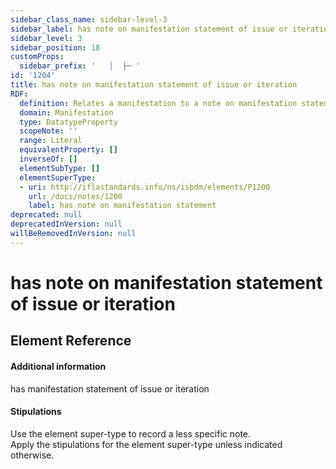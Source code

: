 ```yaml
---
sidebar_class_name: sidebar-level-3
sidebar_label: has note on manifestation statement of issue or iteration
sidebar_level: 3
sidebar_position: 18
customProps:
  sidebar_prefix: '   │  ├─ '
id: '1204'
title: has note on manifestation statement of issue or iteration
RDF:
  definition: Relates a manifestation to a note on manifestation statement that provides information about a statement of issue or iteration that is transcribed from the manifestation.
  domain: Manifestation
  type: DatatypeProperty
  scopeNote: ''
  range: Literal
  equivalentProperty: []
  inverseOf: []
  elementSubType: []
  elementSuperType:
  - uri: http://iflastandards.info/ns/isbdm/elements/P1200
    url: /docs/notes/1200
    label: has note on manifestation statement
deprecated: null
deprecatedInVersion: null
willBeRemovedInVersion: null
---
```

# has note on manifestation statement of issue or iteration

## Element Reference
<ElementReference frontMatter={frontMatter} />

#### Additional information

<SeeAlso><InLink href="/docs/statements/1031">has manifestation statement of issue or iteration</InLink></SeeAlso>

#### Stipulations

<div className="stip">
  Use the element super-type to record a less specific note.
</div>

<div className="stip">
  Apply the stipulations for the element super-type unless indicated otherwise.
</div>
